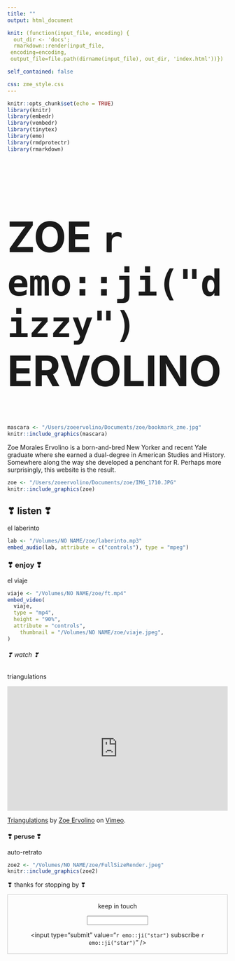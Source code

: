 ```yaml
---
title: ""
output: html_document

knit: (function(input_file, encoding) {
  out_dir <- 'docs';
  rmarkdown::render(input_file,
 encoding=encoding,
 output_file=file.path(dirname(input_file), out_dir, 'index.html'))})

self_contained: false

css: zme_style.css
---
```

<style type="text/css">
.main-container {
  max-width: 1800px;
  margin-left: auto;
  margin-right: auto;
    background-color:PowderBlue;
    	cursor: url('/Users/zoeervolino/Documents/zoe/cursor.cur'), default;
}
</style>


```r
knitr::opts_chunk$set(echo = TRUE)
library(knitr)
library(embedr)
library(vembedr)
library(tinytex)
library(emo)
library(rmdprotectr)
library(rmarkdown)
```

<font size=80>
<h1 style=>
ZOE `r emo::ji("dizzy")` ERVOLINO
</h1>
</font>

```r

mascara <- "/Users/zoeervolino/Documents/zoe/bookmark_zme.jpg"
knitr::include_graphics(mascara)

```

Zoe Morales Ervolino <a1>is a born-and-bred New Yorker and recent Yale graduate where she earned a dual-degree in American Studies and History. Somewhere along the way she developed a penchant for R. Perhaps more surprisingly, this website is the result.</a1> 

```r

zoe <- "/Users/zoeervolino/Documents/zoe/IMG_1710.JPG"
knitr::include_graphics(zoe)

```

<h2>**❣ listen ❣**</h2>

el laberinto 

```r
lab <- "/Volumes/NO NAME/zoe/laberinto.mp3"
embed_audio(lab, attribute = c("controls"), type = "mpeg")
```


<h3>**❣ enjoy ❣**</h3>

el viaje

```r
viaje <- "/Volumes/NO NAME/zoe/ft.mp4"
embed_video(
  viaje, 
  type = "mp4", 
  height = "90%", 
  attribute = "controls",
    thumbnail = "/Volumes/NO NAME/zoe/viaje.jpeg",
)
```

<h6>❣ watch ❣</h6>

triangulations

<div style="padding:56.25% 0 0 0;position:relative;"><iframe src="https://player.vimeo.com/video/463677663" style="position:absolute;top:0;left:0;width:100%;height:100%;" frameborder="0" allow="autoplay; fullscreen; picture-in-picture" allowfullscreen></iframe></div><script src="https://player.vimeo.com/api/player.js"></script>
<p><a href="https://vimeo.com/463677663">Triangulations</a> by <a href="https://vimeo.com/user124123052">Zoe Ervolino</a> on <a href="https://vimeo.com">Vimeo</a>.</p>

<h4>**❣ peruse ❣**</h4>

auto-retrato

```r

zoe2 <- "/Volumes/NO NAME/zoe/FullSizeRender.jpeg"
knitr::include_graphics(zoe2)

```


<p><h7>❣ thanks for stopping by ❣</h7></p>

<a2><form style="border:1px solid #ccc;padding:3px;text-align:center;" action="https://tinyletter.com/unfriendlybrujita" method="post" target="popupwindow" onsubmit="window.open('https://tinyletter.com/unfriendlybrujita', 'popupwindow', 'scrollbars=yes,width=800,height=600');return true"><p><label for="tlemail">keep in touch</label></p><p><input type="text" style="width:140px" name="email" id="tlemail" /></p><input type="hidden" value="1" name="embed"/><input type="submit" value="`r emo::ji("star")` subscribe `r emo::ji("star")`" /><p><a href="https://tinyletter.com" target="_blank"></a></p></form></a2>
        
    
